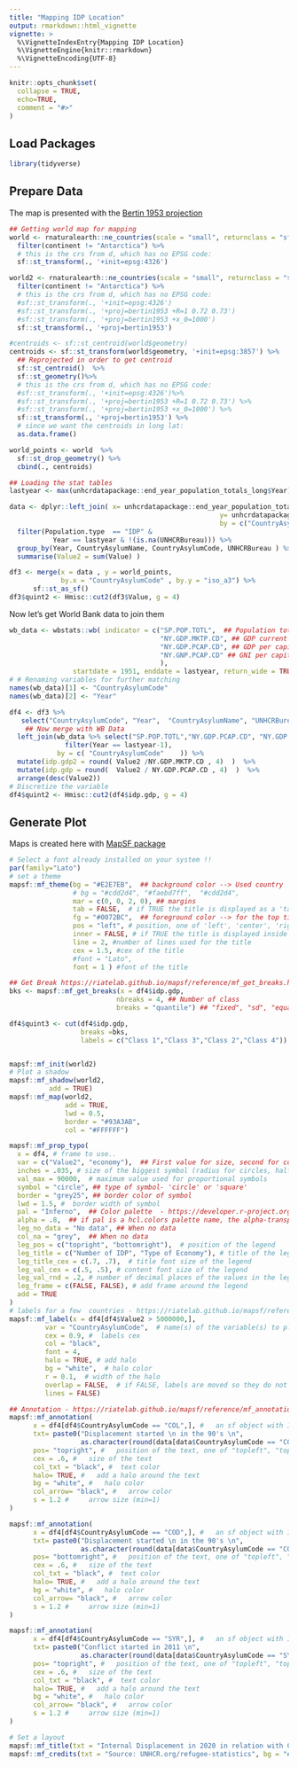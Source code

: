 ```yaml
---
title: "Mapping IDP Location"
output: rmarkdown::html_vignette
vignette: >
  %\VignetteIndexEntry{Mapping IDP Location}
  %\VignetteEngine{knitr::rmarkdown}
  %\VignetteEncoding{UTF-8}
---
```



```r
knitr::opts_chunk$set(
  collapse = TRUE,
  echo=TRUE,
  comment = "#>"
)
```


## Load Packages

```r
library(tidyverse)
```

## Prepare Data

The map is presented with the [Bertin 1953 projection](https://visionscarto.net/bertin-projection-1953)

```r
## Getting world map for mapping
world <- rnaturalearth::ne_countries(scale = "small", returnclass = "sf") %>% 
  filter(continent != "Antarctica") %>%  
  # this is the crs from d, which has no EPSG code:
  sf::st_transform(., '+init=epsg:4326')

world2 <- rnaturalearth::ne_countries(scale = "small", returnclass = "sf") %>%  
  filter(continent != "Antarctica") %>%  
  # this is the crs from d, which has no EPSG code:
  #sf::st_transform(., '+init=epsg:4326')
  #sf::st_transform(., '+proj=bertin1953 +R=1 0.72 0.73')
  #sf::st_transform(., '+proj=bertin1953 +x_0=1000')
  sf::st_transform(., '+proj=bertin1953')

#centroids <- sf::st_centroid(world$geometry)
centroids <- sf::st_transform(world$geometry, '+init=epsg:3857') %>%  
  ## Reprojected in order to get centroid
  sf::st_centroid()  %>%
  sf::st_geometry()%>% 
  # this is the crs from d, which has no EPSG code:
  #sf::st_transform(., '+init=epsg:4326')%>%
  #sf::st_transform(., '+proj=bertin1953 +R=1 0.72 0.73') %>%
  #sf::st_transform(., '+proj=bertin1953 +x_0=1000') %>% 
  sf::st_transform(., '+proj=bertin1953') %>% 
  # since we want the centroids in long lat:
  as.data.frame()

world_points <- world  %>%  
  sf::st_drop_geometry() %>%
  cbind(., centroids)

```

```r

## Loading the stat tables
lastyear <- max(unhcrdatapackage::end_year_population_totals_long$Year)

data <- dplyr::left_join( x= unhcrdatapackage::end_year_population_totals_long, 
                                                     y= unhcrdatapackage::reference, 
                                                     by = c("CountryAsylumCode" = "iso_3")) %>%
  filter(Population.type  == "IDP" &
           Year == lastyear & !(is.na(UNHCRBureau))) %>%
  group_by(Year, CountryAsylumName, CountryAsylumCode, UNHCRBureau ) %>%
  summarise(Value2 = sum(Value) )

df3 <- merge(x = data , y = world_points, 
             by.x = "CountryAsylumCode" , by.y = "iso_a3") %>%
      sf::st_as_sf()
df3$quint2 <- Hmisc::cut2(df3$Value, g = 4)

```
Now let's get World Bank data to join them

```r
wb_data <- wbstats::wb( indicator = c("SP.POP.TOTL",  ## Population total https://data.worldbank.org/indicator/SP.POP.TOTL
                                      "NY.GDP.MKTP.CD", ## GDP current https://data.worldbank.org/indicator/NY.GDP.MKTP.CD
                                      "NY.GDP.PCAP.CD", ## GDP per capita https://data.worldbank.org/indicator/NY.GDP.PCAP.CD 
                                      "NY.GNP.PCAP.CD" ## GNI per capita, Atlas method (current US$) https://data.worldbank.org/indicator/NY.GNP.PCAP.CD
                                      ),
                startdate = 1951, enddate = lastyear, return_wide = TRUE)
# # Renaming variables for further matching
names(wb_data)[1] <- "CountryAsylumCode"
names(wb_data)[2] <- "Year"
```

```r
df4 <- df3 %>%
   select("CountryAsylumCode", "Year",  "CountryAsylumName", "UNHCRBureau","economy",   "Value2") %>%
    ## Now merge with WB Data 
  left_join(wb_data %>% select("SP.POP.TOTL","NY.GDP.PCAP.CD", "NY.GDP.MKTP.CD","CountryAsylumCode", "Year") %>%
              filter(Year == lastyear-1), 
            by = c( "CountryAsylumCode"    )) %>%  
  mutate(idp.gdp2 = round( Value2 /NY.GDP.MKTP.CD , 4)  )  %>% 
  mutate(idp.gdp = round(  Value2 / NY.GDP.PCAP.CD , 4)  )  %>%
  arrange(desc(Value2)) 
# Discretize the variable
df4$quint2 <- Hmisc::cut2(df4$idp.gdp, g = 4) 


```

## Generate Plot
Maps is created here with [MapSF package](https://riatelab.github.io/mapsf/index.html)

```r
# Select a font already installed on your system !!
par(family="Lato")
# set a theme
mapsf::mf_theme(bg = "#E2E7EB",  ## background color --> Used country 
                # bg = "#cdd2d4", "#faebd7ff",  "#cdd2d4",
                mar = c(0, 0, 2, 0), ## margins
                tab = FALSE,  # if TRUE the title is displayed as a 'tab'
                fg = "#0072BC",  ## foreground color --> for the top title - use UNHCR Blue..
                pos = "left", # position, one of 'left', 'center', 'right'
                inner = FALSE, # if TRUE the title is displayed inside the plot area.
                line = 2, #number of lines used for the title
                cex = 1.5, #cex of the title
                #font = "Lato",
                font = 1 ) #font of the title

```

```r

## Get Break https://riatelab.github.io/mapsf/reference/mf_get_breaks.html
bks <- mapsf::mf_get_breaks(x = df4$idp.gdp,
                           nbreaks = 4, ## Number of class
                           breaks = "quantile") ## "fixed", "sd", "equal", "pretty", "quantile", "kmeans", "hclust", "bclust", "fisher", "jenks" and "dpih" are classIntervals methods. You may need to pass additional arguments for some of them.

df4$quint3 <- cut(df4$idp.gdp, 
                  breaks =bks,
                  labels = c("Class 1","Class 3","Class 2","Class 4"))             


mapsf::mf_init(world2) 
# Plot a shadow
mapsf::mf_shadow(world2, 
          add = TRUE)
mapsf::mf_map(world2, 
              add = TRUE, 
              lwd = 0.5, 
              border = "#93A3AB", 
              col = "#FFFFFF")

mapsf::mf_prop_typo( 
  x = df4, # frame to use.. 
  var = c("Value2", "economy"),  ## First value for size, second for color
  inches = .035, # size of the biggest symbol (radius for circles, half width for squares) in inches
  val_max = 90000,  # maximum value used for proportional symbols
  symbol = "circle", ## type of symbol- 'circle' or 'square'
  border = "grey25", ## border color of symbol
  lwd = 1.5, #  border width of symbol
  pal = "Inferno",  ## Color palette  - https://developer.r-project.org/Blog/public/2019/04/01/hcl-based-color-palettes-in-grdevices/
  alpha = .8,  ## if pal is a hcl.colors palette name, the alpha-transparency level
  leg_no_data = "No data", ## When no data
  col_na = "grey",  ## When no data
  leg_pos = c("topright", "bottomright"),  # position of the legend
  leg_title = c("Number of IDP", "Type of Economy"), # title of the legend
  leg_title_cex = c(.7, .7),  # title font size of the legend
  leg_val_cex = c(.5, .5), # content font size of the legend
  leg_val_rnd = .2, # number of decimal places of the values in the legend
  leg_frame = c(FALSE, FALSE), # add frame around the legend
  add = TRUE
)
# labels for a few  countries - https://riatelab.github.io/mapsf/reference/mf_label.html
mapsf::mf_label(x = df4[df4$Value2 > 5000000,], 
         var = "CountryAsylumCode",  # name(s) of the variable(s) to plot
         cex = 0.9, #  labels cex
         col = "black", 
         font = 4,
         halo = TRUE, # add halo
         bg = "white",  # halo color
         r = 0.1,  # width of the halo
         overlap = FALSE,  # if FALSE, labels are moved so they do not overlap.
         lines = FALSE)

## Annotation - https://riatelab.github.io/mapsf/reference/mf_annotation.html
mapsf::mf_annotation(   
      x = df4[df4$CountryAsylumCode == "COL",], #  	an sf object with 1 row, a couple of coordinates (c(x, y)).
      txt= paste0("Displacement started \n in the 90's \n", 
                  as.character(round(data[data$CountryAsylumCode == "COL",c("Value2")], digits = -2) )), #   the text to display
      pos= "topright", #   position of the text, one of "topleft", "topright", "bottomright", "bottomleft"
      cex = .6, #  	size of the text
      col_txt = "black", #  text color
      halo= TRUE, #   add a halo around the text
      bg = "white", #  	halo color
      col_arrow= "black", #   arrow color
      s = 1.2 #  	arrow size (min=1)
)

mapsf::mf_annotation(   
      x = df4[df4$CountryAsylumCode == "COD",], #  	an sf object with 1 row, a couple of coordinates (c(x, y)).
      txt= paste0("Displacement started \n in the 90's \n", 
                  as.character(round(data[data$CountryAsylumCode == "COD",c("Value2")], digits = -2) )), #   the text to display
      pos= "bottomright", #   position of the text, one of "topleft", "topright", "bottomright", "bottomleft"
      cex = .6, #  	size of the text
      col_txt = "black", #  text color
      halo= TRUE, #   add a halo around the text
      bg = "white", #  	halo color
      col_arrow= "black", #   arrow color
      s = 1.2 #  	arrow size (min=1)
)

mapsf::mf_annotation(   
      x = df4[df4$CountryAsylumCode == "SYR",], #  	an sf object with 1 row, a couple of coordinates (c(x, y)).
      txt= paste0("Conflict started in 2011 \n", 
                  as.character(round(data[data$CountryAsylumCode == "SYR",c("Value2")], digits = -2) )), #   the text to display
      pos= "topright", #   position of the text, one of "topleft", "topright", "bottomright", "bottomleft"
      cex = .6, #  	size of the text
      col_txt = "black", #  text color
      halo= TRUE, #   add a halo around the text
      bg = "white", #  	halo color
      col_arrow= "black", #   arrow color
      s = 1.2 #  	arrow size (min=1)
)

# Set a layout
mapsf::mf_title(txt = "Internal Displacement in 2020 in relation with Country Wealth", fg = "#FFFFFF")
mapsf::mf_credits(txt = "Source: UNHCR.org/refugee-statistics", bg = "#ffffff80") 
```